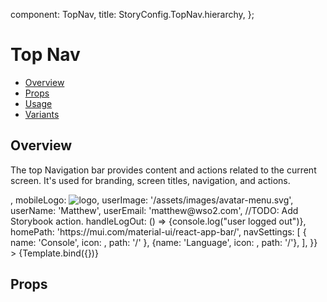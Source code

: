 
  component: TopNav,
  title: StoryConfig.TopNav.hierarchy,
};

<Meta title={meta.title} component={meta.component} />


# Top Nav

- [Overview](#overview)
- [Props](#props)
- [Usage](#usage)
- [Variants](#variants)

## Overview

The top Navigation bar provides content and actions related to the current screen. It's used for branding, screen
titles, navigation, and actions.

<Canvas>
  <Story
    name="Overview"
    parameters={withDesign('TopNav', 'Overview', {})}
    args={{
      isLeftNavActive: true,
      portalName: 'OxygenUI',
      logo: <img src='/assets/images/oxygen-ui-logo-mini.svg' alt='logo' />,
      mobileLogo: <img src='/assets/images/oxygen-ui-logo-mini.svg' alt='logo' />,
      userImage: '/assets/images/avatar-menu.svg',
      userName: 'Matthew',
      userEmail: 'matthew@wso2.com',
      //TODO: Add Storybook action.
      handleLogOut: () => {console.log("user logged out")},
      homePath: 'https://mui.com/material-ui/react-app-bar/',
      navSettings: [
        {
          name: 'Console',
          icon: <LogsIcon />,
          path: '/'
        },
        {name: 'Language', icon: <LanguagesIcon />, path: '/'},
      ],
    }}
  >
    {Template.bind({})}
  </Story>
</Canvas>

## Props

<ArgsTable story="Overview" />
